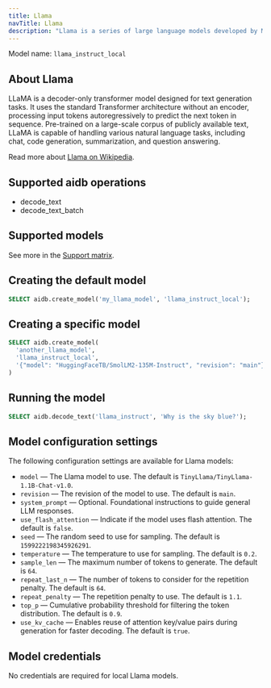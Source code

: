 ```yaml
---
title: Llama
navTitle: Llama
description: "Llama is a series of large language models developed by Meta."
---
```


Model name: `llama_instruct_local`

## About Llama

LLaMA is a decoder-only transformer model designed for text generation tasks. It uses the standard Transformer architecture without an encoder, processing input tokens autoregressively to predict the next token in sequence. Pre-trained on a large-scale corpus of publicly available text, LLaMA is capable of handling various natural language tasks, including chat, code generation, summarization, and question answering.

Read more about [Llama on Wikipedia](https://en.wikipedia.org/wiki/Llama_(language_model)).

## Supported aidb operations

* decode_text
* decode_text_batch

## Supported models

See more in the [Support matrix](./support_matrix).

## Creating the default model

```sql
SELECT aidb.create_model('my_llama_model', 'llama_instruct_local');
```

## Creating a specific model

```sql
SELECT aidb.create_model(
  'another_llama_model',
  'llama_instruct_local',
  '{"model": "HuggingFaceTB/SmolLM2-135M-Instruct", "revision": "main"}'::JSONB
)
```

## Running the model

```sql
SELECT aidb.decode_text('llama_instruct', 'Why is the sky blue?');
```

## Model configuration settings

The following configuration settings are available for Llama models:

* `model` &mdash; The Llama model to use. The default is `TinyLlama/TinyLlama-1.1B-Chat-v1.0`.
* `revision` &mdash; The revision of the model to use. The default is `main`.
* `system_prompt` &mdash; Optional. Foundational instructions to guide general LLM responses.
* `use_flash_attention` &mdash; Indicate if the model uses flash attention. The default is `false`.
* `seed` &mdash; The random seed to use for sampling. The default is `1599222198345926291`.
* `temperature` &mdash; The temperature to use for sampling. The default is `0.2`.
* `sample_len` &mdash; The maximum number of tokens to generate. The default is `64`.
* `repeat_last_n` &mdash; The number of tokens to consider for the repetition penalty. The default is `64`.
* `repeat_penalty` &mdash; The repetition penalty to use. The default is `1.1`.
* `top_p` &mdash; Cumulative probability threshold for filtering the token distribution. The default is `0.9`.
* `use_kv_cache` &mdash; Enables reuse of attention key/value pairs during generation for faster decoding. The default is `true`.

## Model credentials

No credentials are required for local Llama models.
